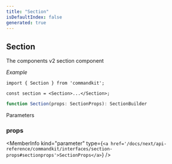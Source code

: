 ```yaml
---
title: "Section"
isDefaultIndex: false
generated: true
---
```



<!-- This file was generated from the CommandKit source. Do not modify. Instead, re-run the "docgen" script -->


## Section

<GenerationInfo sourceFile="packages/commandkit/src/components/v2/section.ts" sourceLine="27" packageName="commandkit" />

The components v2 section component



*Example*

```tsx
import { Section } from 'commandkit';

const section = <Section>...</Section>;
```

```ts title="Signature"
function Section(props: SectionProps): SectionBuilder
```
Parameters

### props

<MemberInfo kind="parameter" type={`<a href='/docs/next/api-reference/commandkit/interfaces/section-props#sectionprops'>SectionProps</a>`} />


